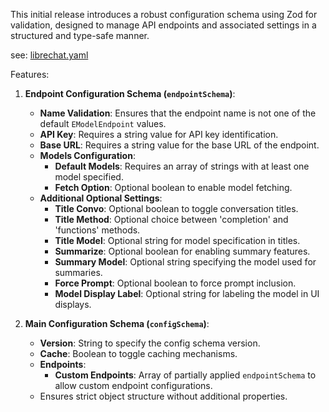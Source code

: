 This initial release introduces a robust configuration schema using Zod for validation, designed to manage API endpoints and associated settings in a structured and type-safe manner.

see: [librechat.yaml](/docs/configuration/librechat_yaml)

Features:

1. **Endpoint Configuration Schema (`endpointSchema`)**:

   - **Name Validation**: Ensures that the endpoint name is not one of the default `EModelEndpoint` values.
   - **API Key**: Requires a string value for API key identification.
   - **Base URL**: Requires a string value for the base URL of the endpoint.
   - **Models Configuration**:
     - **Default Models**: Requires an array of strings with at least one model specified.
     - **Fetch Option**: Optional boolean to enable model fetching.
   - **Additional Optional Settings**:
     - **Title Convo**: Optional boolean to toggle conversation titles.
     - **Title Method**: Optional choice between 'completion' and 'functions' methods.
     - **Title Model**: Optional string for model specification in titles.
     - **Summarize**: Optional boolean for enabling summary features.
     - **Summary Model**: Optional string specifying the model used for summaries.
     - **Force Prompt**: Optional boolean to force prompt inclusion.
     - **Model Display Label**: Optional string for labeling the model in UI displays.

2. **Main Configuration Schema (`configSchema`)**:
   - **Version**: String to specify the config schema version.
   - **Cache**: Boolean to toggle caching mechanisms.
   - **Endpoints**:
     - **Custom Endpoints**: Array of partially applied `endpointSchema` to allow custom endpoint configurations.
   - Ensures strict object structure without additional properties.

